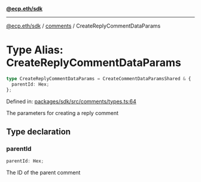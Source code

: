 [**@ecp.eth/sdk**](../../index.mdx)

***

[@ecp.eth/sdk](/sdk-reference/index.mdx) / [comments](/sdk-reference/comments/index.mdx) / CreateReplyCommentDataParams

# Type Alias: CreateReplyCommentDataParams

```ts
type CreateReplyCommentDataParams = CreateCommentDataParamsShared & {
  parentId: Hex;
};
```

Defined in: [packages/sdk/src/comments/types.ts:64](https://github.com/ecp-eth/comments-monorepo/blob/main/packages/sdk/src/comments/types.ts#L64)

The parameters for creating a reply comment

## Type declaration

### parentId

```ts
parentId: Hex;
```

The ID of the parent comment
